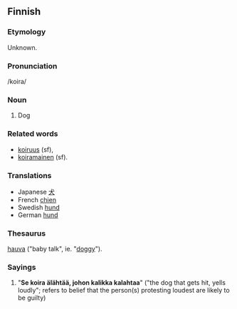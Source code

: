 ==Finnish==

===Etymology===
Unknown.
===Pronunciation===
/koira/
===Noun===
#Dog

===Related words=== 
*[[koiruus]] (sf), 
*[[koiramainen]] (sf).
===Translations===
*Japanese [[犬]]
*French [[chien]]
*Swedish [[hund]]
*German [[hund]]

===Thesaurus===
[[hauva]] ("baby talk", ie. "[[doggy]]").
=== Sayings ===
# "'''Se koira älähtää, johon kalikka kalahtaa'''" ("the dog that gets hit, yells loudly"; refers to belief that the person(s) protesting loudest are likely to be guilty)
